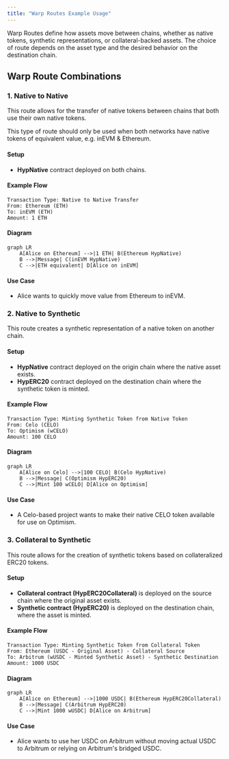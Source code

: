 ```yaml
---
title: "Warp Routes Example Usage"
---
```


Warp Routes define how assets move between chains, whether as native tokens, synthetic representations, or collateral-backed assets. The choice of route depends on the asset type and the desired behavior on the destination chain.

## Warp Route Combinations

### 1. Native to Native

This route allows for the transfer of native tokens between chains that both use their own native tokens.

<Info>
  This type of route should only be used when both networks have native tokens
  of equivalent value, e.g. inEVM & Ethereum.
</Info>

#### Setup

- **HypNative** contract deployed on both chains.

#### Example Flow

```
Transaction Type: Native to Native Transfer
From: Ethereum (ETH)
To: inEVM (ETH)
Amount: 1 ETH
```

#### Diagram

```mermaid
graph LR
    A[Alice on Ethereum] -->|1 ETH| B(Ethereum HypNative)
    B -->|Message| C(inEVM HypNative)
    C -->|ETH equivalent| D[Alice on inEVM]
```

#### Use Case

- Alice wants to quickly move value from Ethereum to inEVM.

### 2. Native to Synthetic

This route creates a synthetic representation of a native token on another chain.

#### Setup

- **HypNative** contract deployed on the origin chain where the native asset exists.
- **HypERC20** contract deployed on the destination chain where the synthetic token is minted.

#### Example Flow

```
Transaction Type: Minting Synthetic Token from Native Token
From: Celo (CELO)
To: Optimism (wCELO)
Amount: 100 CELO
```

#### Diagram

```mermaid
graph LR
    A[Alice on Celo] -->|100 CELO| B(Celo HypNative)
    B -->|Message| C(Optimism HypERC20)
    C -->|Mint 100 wCELO| D[Alice on Optimism]
```

#### Use Case

- A Celo-based project wants to make their native CELO token available for use on Optimism.

### 3. Collateral to Synthetic

This route allows for the creation of synthetic tokens based on collateralized ERC20 tokens.

#### Setup

- **Collateral contract (HypERC20Collateral)** is deployed on the source chain where the original asset exists.
- **Synthetic contract (HypERC20)** is deployed on the destination chain, where the asset is minted.

#### Example Flow

```
Transaction Type: Minting Synthetic Token from Collateral Token
From: Ethereum (USDC - Original Asset) - Collateral Source
To: Arbitrum (wUSDC - Minted Synthetic Asset) - Synthetic Destination
Amount: 1000 USDC
```

#### Diagram

```mermaid
graph LR
    A[Alice on Ethereum] -->|1000 USDC| B(Ethereum HypERC20Collateral)
    B -->|Message| C(Arbitrum HypERC20)
    C -->|Mint 1000 wUSDC| D[Alice on Arbitrum]
```

#### Use Case

- Alice wants to use her USDC on Arbitrum without moving actual USDC to Arbitrum or relying on Arbitrum's bridged USDC.
